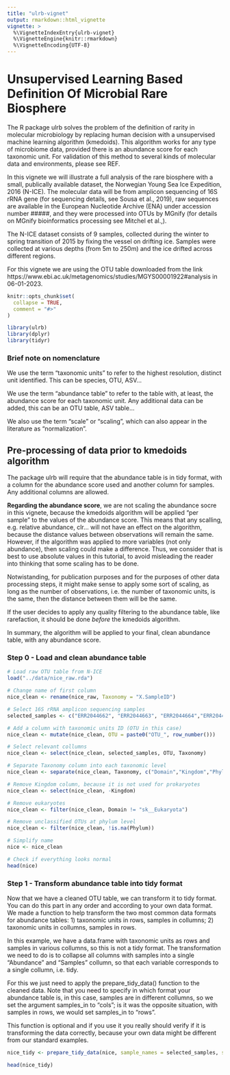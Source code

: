 ```yaml
---
title: "ulrb-vignet"
output: rmarkdown::html_vignette
vignette: >
  %\VignetteIndexEntry{ulrb-vignet}
  %\VignetteEngine{knitr::rmarkdown}
  %\VignetteEncoding{UTF-8}
---
```


# Unsupervised Learning Based Definition Of Microbial Rare Biosphere

The R package ulrb solves the problem of the definition of rarity in molecular microbiology by replacing human decision with a unsupervised machine learning algorithm (kmedoids). This algorithm works for any type of microbiome data, provided there is an abundance score for each taxonomic unit. For validation of this method to several kinds of molecular data and environments, please see REF.

In this vignete we will illustrate a full analysis of the rare biosphere with a small, publically available dataset, the Norwegian Young Sea Ice Expedition, 2016 (N-ICE). The molecular data will be from amplicon sequencing of 16S rRNA gene (for sequencing details, see Sousa et al., 2019), raw sequences are available in the European Nucleotide Archive (ENA) under accession number #####, and they were processed into OTUs by MGnify (for details on MGnify bioinformatics processing see Mitchel et al.,).

The N-ICE dataset consists of 9 samples, collected during the winter to spring transition of 2015 by fixing the vessel on drifting ice. Samples were collected at various depths (from 5m to 250m) and the ice drifted across different regions.

For this vignete we are using the OTU table downloaded from the link https://www.ebi.ac.uk/metagenomics/studies/MGYS00001922#analysis in 06-01-2023.

```r
knitr::opts_chunk$set(
  collapse = TRUE,
  comment = "#>"
)
```

```r
library(ulrb)
library(dplyr)
library(tidyr)
```

### Brief note on nomenclature

We use the term "taxonomic units" to refer to the highest resolution, distinct unit identified. This can be species, OTU, ASV...

We use the term "abundance table" to refer to the table with, at least, the abundance score for each taxonomic unit. Any additional data can be added, this can be an OTU table, ASV table... 

We also use the term "scale" or "scaling", which can also appear in the literature as "normalization".

## Pre-processing of data prior to kmedoids algorithm

The package ulrb will require that the abundance table is in tidy format, with a column for the abundance score used and another column for samples. Any additional columns are allowed.

**Regarding the abundance score**, we are not scaling the abundance socre in this vignete, because the kmedoids algorithm will be applied "per sample" to the values of the abundance score. This means that any scalling, e.g. relative abundance, clr... will not have an effect on the algorithm, because the distance values between observations will remain the same. However, if the algorithm was applied to more variables (not only abundance), then scaling could make a difference. Thus, we consider that is best to use absolute values in this tutorial, to avoid misleading the reader into thinking that some scaling has to be done. 

Notwistanding, for publication purposes and for the purposes of other data processing steps, it might make sense to apply some sort of scaling, as long as the number of observations, i.e. the number of taxonomic units, is the same, then the distance between them will be the same.

If the user decides to apply any quality filtering to the abundance table, like rarefaction, it should be done *before* the kmedoids algorithm.

In summary, the algorithm will be applied to your final, clean abundance table, with any abundance score.

### Step 0 - Load and clean abundance table

```r
# Load raw OTU table from N-ICE
load("../data/nice_raw.rda")

# Change name of first column
nice_clean <- rename(nice_raw, Taxonomy = "X.SampleID")

# Select 16S rRNA amplicon sequencing samples
selected_samples <- c("ERR2044662", "ERR2044663", "ERR2044664","ERR2044665", "ERR2044666", "ERR2044667","ERR2044668", "ERR2044669", "ERR2044670")

# Add a column with taxonomic units ID (OTU in this case)
nice_clean <- mutate(nice_clean, OTU = paste0("OTU_", row_number()))

# Select relevant collumns
nice_clean <- select(nice_clean, selected_samples, OTU, Taxonomy)

# Separate Taxonomy column into each taxonomic level
nice_clean <- separate(nice_clean, Taxonomy, c("Domain","Kingdom","Phylum","Class","Order","Family","Genus","Species"),sep=";")

# Remove Kingdom column, because it is not used for prokaryotes
nice_clean <- select(nice_clean, -Kingdom)

# Remove eukaryotes
nice_clean <- filter(nice_clean, Domain != "sk__Eukaryota")

# Remove unclassified OTUs at phylum level
nice_clean <- filter(nice_clean, !is.na(Phylum))

# Simplify name
nice <- nice_clean

# Check if everything looks normal
head(nice)
```

### Step 1 - Transform abundance table into tidy format

Now that we have a cleaned OTU table, we can transform it to tidy format. You can do this part in any order and according to your own data format. We made a function to help transform the two most common data formats for abundance tables:
1) taxonomic units in rows, samples in collumns;
2) taxonomic units in collumns, samples in rows.

In this example, we have a data.frame with taxonomic units as rows and samples in various collumns, so this is not a tidy format. The transformation we need to do is to collapse all columns with samples into a single "Abundance" and "Samples" collumn, so that each variable corresponds to a single collumn, i.e. tidy.

For this we just need to apply the prepare_tidy_data() function to the cleaned data. Note that you need to specify in which format your abundance table is, in this case, samples are in different collumns, so we set the argument samples_in to "cols"; is it was the opposite situation, with samples in rows, we would set samples_in to "rows".

This function is optional and if you use it you really should verify if it is transforming the data correctly, because your own data might be different from our standard examples.

```r
nice_tidy <- prepare_tidy_data(nice, sample_names = selected_samples, samples_in = "cols")

head(nice_tidy)
```


